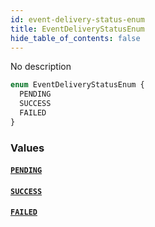 ```yaml
---
id: event-delivery-status-enum
title: EventDeliveryStatusEnum
hide_table_of_contents: false
---
```


No description

```graphql
enum EventDeliveryStatusEnum {
  PENDING
  SUCCESS
  FAILED
}
```

### Values

#### [`PENDING`](#)

#### [`SUCCESS`](#)

#### [`FAILED`](#)
